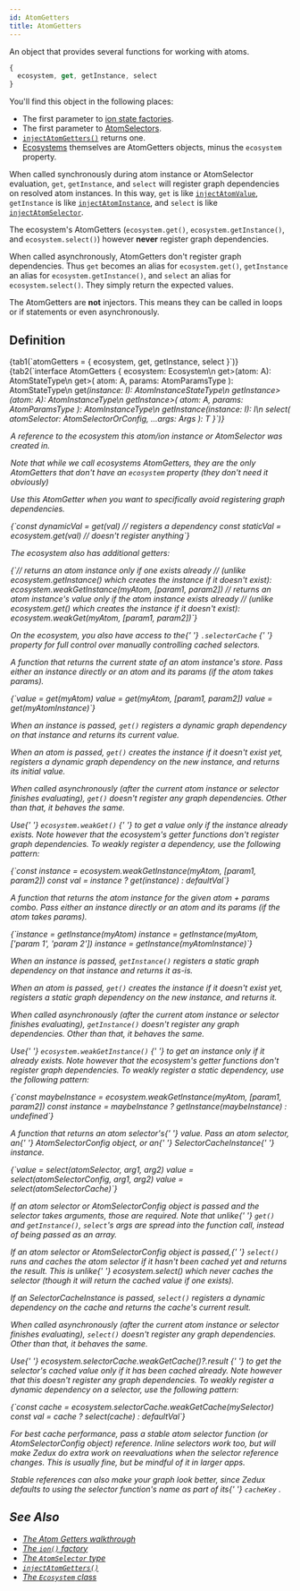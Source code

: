 ```yaml
---
id: AtomGetters
title: AtomGetters
---
```



An object that provides several functions for working with atoms.

```ts
{
  ecosystem, get, getInstance, select
}
```

You'll find this object in the following places:

- The first parameter to [ion state factories](../factories/ion#statefactory).
- The first parameter to [AtomSelectors](AtomSelector).
- [`injectAtomGetters()`](../injectors/injectAtomGetters) returns one.
- [Ecosystems](../classes/Ecosystem) themselves are AtomGetters objects, minus the `ecosystem` property.

When called synchronously during atom instance or AtomSelector evaluation, `get`, `getInstance`, and `select` will register graph dependencies on resolved atom instances. In this way, `get` is like [`injectAtomValue`](../injectors/injectAtomValue), `getInstance` is like [`injectAtomInstance`](../injectors/injectAtomInstance), and `select` is like [`injectAtomSelector`](../injectors/injectAtomSelector).

The ecosystem's AtomGetters (`ecosystem.get()`, `ecosystem.getInstance()`, and `ecosystem.select()`) however **never** register graph dependencies.

When called asynchronously, AtomGetters don't register graph dependencies. Thus `get` becomes an alias for `ecosystem.get()`, `getInstance` an alias for `ecosystem.getInstance()`, and `select` an alias for `ecosystem.select()`. They simply return the expected values.

The AtomGetters are **not** injectors. This means they can be called in loops or if statements or even asynchronously.

## Definition

<Tabs>
  {tab1(`atomGetters = { ecosystem, get, getInstance, select }`)}
  {tab2(`interface AtomGetters {
  ecosystem: Ecosystem\n
  get<A extends Atom<any, []>>(atom: A): AtomStateType<A>\n
  get<A extends Atom<any, [...any]>>(
    atom: A,
    params: AtomParamsType<A>
  ): AtomStateType<A>\n
  get<I extends AtomInstance>(instance: I): AtomInstanceStateType<I>\n
  getInstance<A extends Atom<any, []>>(atom: A): AtomInstanceType<A>\n
  getInstance<A extends Atom<any, any, any>>(
    atom: A,
    params: AtomParamsType<A>
  ): AtomInstanceType<A>\n
  getInstance<I extends AtomInstance>(instance: I): I\n
  select<T, Args extends any[]>(
    atomSelector: AtomSelectorOrConfig<T, Args>,
    ...args: Args
  ): T
}`)}
</Tabs>

<Legend>
  <Item name="ecosystem">
    <p>
      A reference to the <Link to="../classes/Ecosystem">ecosystem</Link> this
      atom/ion instance or AtomSelector was created in.
    </p>
    <p>
      Note that while we call ecosystems AtomGetters, they are the only
      AtomGetters that don't have an <code>ecosystem</code> property (they don't
      need it obviously)
    </p>
    <p>
      Use this AtomGetter when you want to specifically avoid registering graph
      dependencies.
    </p>
    <Ts>{`const dynamicVal = get(val) // registers a dependency
const staticVal = ecosystem.get(val) // doesn't register anything`}</Ts>
    <p>The ecosystem also has additional getters:</p>
    <Ts>{`// returns an atom instance only if one exists already
// (unlike ecosystem.getInstance() which creates the instance if it doesn't exist):
ecosystem.weakGetInstance(myAtom, [param1, param2])
// returns an atom instance's value only if the atom instance exists already
// (unlike ecosystem.get() which creates the instance if it doesn't exist):
ecosystem.weakGet(myAtom, [param1, param2])`}</Ts>
    <p>
      On the ecosystem, you also have access to the{' '}
      <Link to="../classes/Ecosystem#selectorcache">
        <code>.selectorCache</code>
      </Link>{' '}
      property for full control over manually controlling cached selectors.
    </p>
  </Item>
  <Item name="get">
    <p>
      A function that returns the current state of an atom instance's store.
      Pass either an instance directly or an atom and its params (if the atom
      takes params).
    </p>
    <Ts>{`value = get(myAtom)
value = get(myAtom, [param1, param2])
value = get(myAtomInstance)`}</Ts>
    <p>
      When an instance is passed, <code>get()</code> registers a dynamic graph
      dependency on that instance and returns its current value.
    </p>
    <p>
      When an atom is passed, <code>get()</code> creates the instance if it
      doesn't exist yet, registers a dynamic graph dependency on the new
      instance, and returns its initial value.
    </p>
    <p>
      When called asynchronously (after the current atom instance or selector
      finishes evaluating), <code>get()</code> doesn't register any graph
      dependencies. Other than that, it behaves the same.
    </p>
    <p>
      Use{' '}
      <Link to="../classes/Ecosystem#weakget">
        <code>ecosystem.weakGet()</code>
      </Link>{' '}
      to get a value only if the instance already exists. Note however that the
      ecosystem's getter functions don't register graph dependencies. To weakly
      register a dependency, use the following pattern:
    </p>
    <Ts>{`const instance = ecosystem.weakGetInstance(myAtom, [param1, param2])
const val = instance ? get(instance) : defaultVal`}</Ts>
  </Item>
  <Item name="getInstance">
    <p>
      A function that returns the atom instance for the given atom + params
      combo. Pass either an instance directly or an atom and its params (if the
      atom takes params).
    </p>
    <Ts>{`instance = getInstance(myAtom)
instance = getInstance(myAtom, ['param 1', 'param 2'])
instance = getInstance(myAtomInstance)`}</Ts>
    <p>
      When an instance is passed, <code>getInstance()</code> registers a static
      graph dependency on that instance and returns it as-is.
    </p>
    <p>
      When an atom is passed, <code>get()</code> creates the instance if it
      doesn't exist yet, registers a static graph dependency on the new
      instance, and returns it.
    </p>
    <p>
      When called asynchronously (after the current atom instance or selector
      finishes evaluating), <code>getInstance()</code> doesn't register any
      graph dependencies. Other than that, it behaves the same.
    </p>
    <p>
      Use{' '}
      <Link to="../classes/Ecosystem#weakgetinstance">
        <code>ecosystem.weakGetInstance()</code>
      </Link>{' '}
      to get an instance only if it already exists. Note however that the
      ecosystem's getter functions don't register graph dependencies. To weakly
      register a static dependency, use the following pattern:
    </p>
    <Ts>{`const maybeInstance = ecosystem.weakGetInstance(myAtom, [param1, param2])
const instance = maybeInstance ? getInstance(maybeInstance) : undefined`}</Ts>
  </Item>
  <Item name="select">
    <p>
      A function that returns an <Link to="AtomSelector">atom selector's</Link>{' '}
      value. Pass an atom selector, an{' '}
      <Link to="AtomSelectorConfig">AtomSelectorConfig</Link> object, or an{' '}
      <Link to="../classes/SelectorCacheInstance">SelectorCacheInstance</Link>{' '}
      instance.
    </p>
    <Ts>{`value = select(atomSelector, arg1, arg2)
value = select(atomSelectorConfig, arg1, arg2)
value = select(atomSelectorCache)`}</Ts>
    <p>
      If an atom selector or AtomSelectorConfig object is passed and the
      selector takes arguments, those are required. Note that unlike{' '}
      <code>get()</code> and <code>getInstance()</code>, <code>select</code>'s
      args are spread into the function call, instead of being passed as an
      array.
    </p>
    <p>
      If an atom selector or AtomSelectorConfig object is passed,{' '}
      <code>select()</code> runs and caches the atom selector if it hasn't been
      cached yet and returns the result. This is unlike{' '}
      <Link to="../classes/Ecosystem#select">ecosystem.select()</Link> which
      never caches the selector (though it will return the cached value if one
      exists).
    </p>
    <p>
      If an SelectorCacheInstance is passed, <code>select()</code> registers a
      dynamic dependency on the cache and returns the cache's current result.
    </p>
    <p>
      When called asynchronously (after the current atom instance or selector
      finishes evaluating), <code>select()</code> doesn't register any graph
      dependencies. Other than that, it behaves the same.
    </p>
    <p>
      Use{' '}
      <Link to="../classes/SelectorCache#weakgetcache">
        ecosystem.selectorCache.weakGetCache()?.result
      </Link>{' '}
      to get the selector's cached value only if it has been cached already.
      Note however that this doesn't register any graph dependencies. To weakly
      register a dynamic dependency on a selector, use the following pattern:
    </p>
    <Ts>{`const cache = ecosystem.selectorCache.weakGetCache(mySelector)
const val = cache ? select(cache) : defaultVal`}</Ts>
    <p>
      For best cache performance, pass a stable atom selector function (or
      AtomSelectorConfig object) reference. Inline selectors work too, but will
      make Zedux do extra work on reevaluations when the selector reference
      changes. This is usually fine, but be mindful of it in larger apps.
    </p>
    <p>
      Stable references can also make your graph look better, since Zedux
      defaults to using the selector function's name as part of its{' '}
      <Link to="../classes/SelectorCacheInstance#cachekey">
        <code>cacheKey</code>
      </Link>
      .
    </p>
  </Item>
</Legend>

## See Also

- [The Atom Getters walkthrough](../../walkthrough/atom-getters)
- [The `ion()` factory](../factories/ion)
- [The `AtomSelector` type](AtomSelector)
- [`injectAtomGetters()`](../injectors/injectAtomGetters)
- [The `Ecosystem` class](../classes/Ecosystem)
